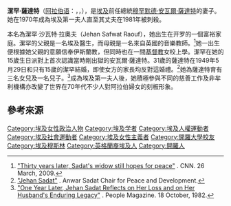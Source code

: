 {{Infobox Officeholder 
|name                = 潔罕·薩達特
|original_name      = Jehan Sadat
|image name          = Jehan Sadat 1995.jpg
|imagesize           =
|caption             = 潔罕·薩達特，摄于1995年
|office              = {{flagicon|EGY}} [[埃及第一夫人|埃及第一夫人]]
|term_start          = 1970年10月15日
|term_end            = 1981年10月6日
|president           = [[穆罕默德·安瓦爾·薩達特|穆罕默德·安瓦爾·薩達特]]
|predecessor         = Tahia Kazem
|successor = Suzanne Mubarak
|birth_date          = {{birth date|1933|8|29}} 
|birth_place         = {{EGY-1922}}[[开罗|开罗]]
|birthname           = Jehan Safwat Raouf
|death_date          = {{Death date and age|2021|7|9|1933|8|29}}
|death_place         = {{EGY}}開羅<ref>{{cite news |last1=El-Hennawy |first1=Noha |title=Jehan Sadat, widow of former Egyptian President Anwar Sadat, dies at 87 |url=https://www.latimes.com/world-nation/story/2021-07-09/jehan-sadat-widow-egyptian-president-anwar-sadat-dead |access-date=9 July 2021 |work=[[Los_Angeles_Times|Los Angeles Times]] |date=9 July 2021 |archive-date=2021-07-24 |archive-url=https://web.archive.org/web/20210724134054/https://www.latimes.com/world-nation/story/2021-07-09/jehan-sadat-widow-egyptian-president-anwar-sadat-dead |dead-url=no }}</ref>
|party               = 
|spouse              = [[穆罕默德·安瓦爾·薩達特|穆罕默德·安瓦爾·薩達特]]
|children             = Lubna<br>Noha<br>Gamal<br>Jehan
|relations           =
|alma_mater          =  [[开罗大学|开罗大学]]<ref>[http://www.wic.org/bio/jsadat.htm "Light of a Candle"] {{Wayback|url=http://www.wic.org/bio/jsadat.htm |date=20210710135918 }}. Women's International Center.</ref>
|occupation          =
|profession          = [[律師|律師]]
|net worth           = 
|religion            = [[伊斯蘭教|伊斯蘭教]]
|signature           = 
|website             = 
|footnotes           =
}}

'''潔罕·薩達特'''（[[阿拉伯语|阿拉伯语]]：{{rtl-lang|ar|جيهان السادات}}，{{lang-en|Jehan Sadat}}，{{bd|1933年|8月29日|catIdx=Sadat, Jehan|2021年|7月9日}}），是[[埃及|埃及]]前任總統[[穆罕默德·安瓦爾·薩達特|穆罕默德·安瓦爾·薩達特]]的妻子。她在1970年成為埃及第一夫人直至其丈夫在1981年被刺殺。

本名為潔罕·沙瓦特·拉奧夫（Jehan Safwat Raouf），她出生在开罗的一個富裕家庭。潔罕的父親是一名埃及醫生，而母親是一名來自英國的音樂教師。<ref>[http://edition.cnn.com/2009/WORLD/meast/03/26/sadat.peace/ "Thirty years later, Sadat's widow still hopes for peace"] {{Wayback|url=http://edition.cnn.com/2009/WORLD/meast/03/26/sadat.peace/ |date=20191213154228 }}. CNN. 26 March, 2009.</ref>她一出生便根據她父親的意願信奉伊斯蘭教，但同時也在一間[[基督教|基督教]]女校上學。潔罕在她的15歲生日派對上首次認識當時剛出獄的安瓦爾·薩達特。31歲的薩達特在1949年5月29日和只有15歲的潔罕結婚，即使女方的家長均反對這婚禮。<ref>[http://www.sadat.umd.edu/people/jehan_sadat.htm "Jehan Sadat"] {{Wayback|url=http://www.sadat.umd.edu/people/jehan_sadat.htm |date=20110509185209 }}. Anwar Sadat Chair for Peace and Development.</ref>她為薩達特育有三名女兒及一名兒子。<ref>[http://www.people.com/people/archive/article/0,,20083352,00.html "One Year Later, Jehan Sadat Reflects on Her Loss and on Her Husband's Enduring Legacy"] {{Wayback|url=http://www.people.com/people/archive/article/0,,20083352,00.html |date=20160304205224 }}. People Magazine. 18 October, 1982.</ref>成為埃及第一夫人後，她積極參與不同的慈善工作及非牟利機構亦改變了世界在70年代不少人對阿拉伯婦女的刻板形象。

== 參考來源 == 
<references/>

{{Authority control}}
{{DEFAULTSORT: Sadat, Jehan}}
[[Category:埃及女性政治人物|Category:埃及女性政治人物]]
[[Category:埃及学者|Category:埃及学者]]
[[Category:埃及人權運動者|Category:埃及人權運動者]]
[[Category:埃及社會運動者|Category:埃及社會運動者]]
[[Category:埃及女性主義者|Category:埃及女性主義者]]
[[Category:開羅大學校友|Category:開羅大學校友]]
[[Category:埃及穆斯林|Category:埃及穆斯林]]
[[Category:英格蘭裔埃及人|Category:英格蘭裔埃及人]]
[[Category:開羅人|Category:開羅人]]